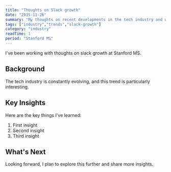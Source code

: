 ```yaml
---
title: "Thoughts on Slack growth"
date: "2015-11-26"
summary: "My thoughts on recent developments in the tech industry and what they mean for developers."
tags: ["industry","trends","slack-growth"]
category: "industry"
readTime: 1
period: "Stanford MS"
---
```


I've been working with thoughts on slack growth at Stanford MS.

## Background

The tech industry is constantly evolving, and this trend is particularly interesting.

## Key Insights

Here are the key things I've learned:

1. First insight
2. Second insight
3. Third insight

## What's Next

Looking forward, I plan to explore this further and share more insights.

